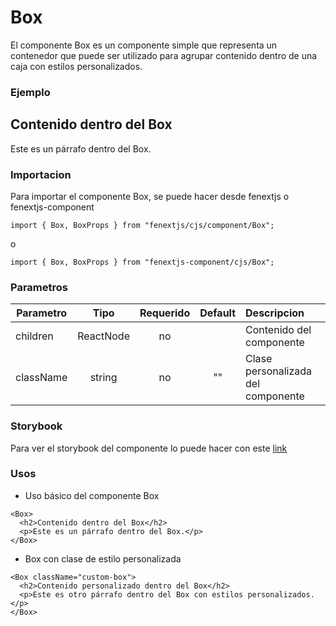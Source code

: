 
# Box

El componente Box es un componente simple que representa un contenedor que puede ser utilizado para agrupar contenido dentro de una caja con estilos personalizados.

### Ejemplo

<Box>
  <h2>Contenido dentro del Box</h2>
  <p>Este es un párrafo dentro del Box.</p>
</Box>

### Importacion

Para importar el componente Box, se puede hacer desde fenextjs o fenextjs-component

```tsx copy
import { Box, BoxProps } from "fenextjs/cjs/component/Box";
```

o

```tsx copy
import { Box, BoxProps } from "fenextjs-component/cjs/Box";
```

### Parametros

| Parametro |   Tipo    | Requerido | Default | Descripcion                        |
| --------- | :-------: | :-------: | :-----: | :--------------------------------- |
| children  | ReactNode |    no     |         | Contenido del componente           |
| className |  string   |    no     |   ""    | Clase personalizada del componente |

### Storybook

Para ver el storybook del componente lo puede hacer con este [link](https://fenextjs-component-storybook.vercel.app/?path=/story/box-box--index)

### Usos

- Uso básico del componente Box

```tsx copy
<Box>
  <h2>Contenido dentro del Box</h2>
  <p>Este es un párrafo dentro del Box.</p>
</Box>
```

- Box con clase de estilo personalizada

```tsx copy
<Box className="custom-box">
  <h2>Contenido personalizado dentro del Box</h2>
  <p>Este es otro párrafo dentro del Box con estilos personalizados.</p>
</Box>
```
